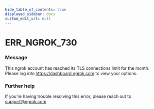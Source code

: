 ```yaml
---
hide_table_of_contents: true
displayed_sidebar: docs
custom_edit_url: null
---
```



# ERR_NGROK_730

### Message

This ngrok account has reached its TLS connections limit for the month. Please log into https://dashboard.ngrok.com to view your options.

### Further help

If you're having trouble resolving this error, please reach out to [support@ngrok.com](mailto:support@ngrok.com?subject=Help%20with%20ERR_NGROK_730)

<ErrorDetails error="err_ngrok_730" />
